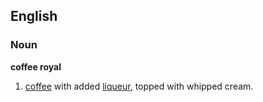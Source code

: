 ==English==

===Noun===
'''coffee royal'''
# [[coffee]] with added [[liqueur]], topped with whipped cream.